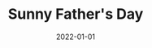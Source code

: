 ---
cover: "./father.png"
date: "2022-01-01"
title: "Sunny Father's Day"
defer: false
slug: "/father"
areas: 
   - .
---